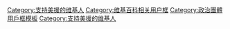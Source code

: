 {{Userbox
  |border-c = #DEB887
  |border-s = 1
  |id-c     = #F5DEB3
  |id-s     = 12
  |id-fc    = #000000
  |info-c   = #F5DEB3
  |info-s   = 10
  |info-fc  = #000000
  |id       = [[File:Us_aid_to_taiwan.png|50px]]
  |info     = 這個用戶支持'''[[美援]]'''。
}}
<includeonly>
[[Category:支持美援的维基人]]
</includeonly>
<noinclude>
[[Category:维基百科相关用户框]]
[[Category:政治團體用戶框模板]]
[[Category:支持美援的维基人]]
</noinclude>